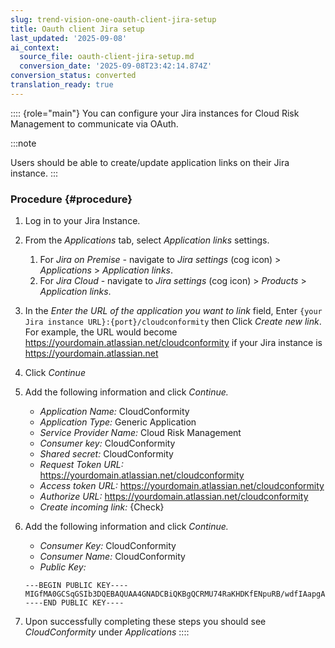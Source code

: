 ```yaml
---
slug: trend-vision-one-oauth-client-jira-setup
title: Oauth client Jira setup
last_updated: '2025-09-08'
ai_context:
  source_file: oauth-client-jira-setup.md
  conversion_date: '2025-09-08T23:42:14.874Z'
conversion_status: converted
translation_ready: true
---
```


:::: {role="main"}
You can configure your Jira instances for Cloud Risk Management to communicate via OAuth.

:::note

Users should be able to create/update application links on their Jira instance.
:::

### Procedure {#procedure}

1.  Log in to your Jira Instance.

2.  From the *Applications* tab, select *Application links* settings.

    1.  For *Jira on Premise -* navigate to *Jira settings* (cog icon) \> *Applications* \> *Application links*.
    2.  For *Jira Cloud* - navigate to *Jira settings* (cog icon) \> *Products* \> *Application links*.

3.  In the *Enter the URL of the application you want to link* field, Enter `{your Jira instance URL}:{port}/cloudconformity` then Click *Create new link*. For example, the URL would become <https://yourdomain.atlassian.net/cloudconformity> if your Jira instance is <https://yourdomain.atlassian.net>

4.  Click *Continue*

5.  Add the following information and click *Continue.*

    - *Application Name:* CloudConformity
    - *Application Type:* Generic Application
    - *Service Provider Name:* Cloud Risk Management
    - *Consumer key:* CloudConformity
    - *Shared secret:* CloudConformity
    - *Request Token URL:* <https://yourdomain.atlassian.net>[/cloudconformity](http://eu1.desync.ir:8080/cloudconformity)
    - *Access token URL:* <https://yourdomain.atlassian.net>[/cloudconformity](http://eu1.desync.ir:8080/cloudconformity)
    - *Authorize URL:* <https://yourdomain.atlassian.net>[/cloudconformity](http://eu1.desync.ir:8080/cloudconformity)
    - *Create incoming link:* {Check}

6.  Add the following information and click *Continue.*

    - *Consumer Key:* CloudConformity
    - *Consumer Name:* CloudConformity
    - *Public Key:*

    ``` codeblock
    ---BEGIN PUBLIC KEY----  
    MIGfMA0GCSqGSIb3DQEBAQUAA4GNADCBiQKBgQCRMU74RaKHDKfENpuRB/wdfIAapgAuwJLCF1fEf/d58qvSF06zu0toqtvHgsetTTAxLxcCt829UbjMwTEgE7E09t+9UMEUL7WUueUsV5sWtJ86SlHFjK5dRmI6HRfXfpe9Y5tml5D9mhavmO2xp+X8z3TUR6AiKGM0SSLUGkzKDQIDAQAB 
    ----END PUBLIC KEY----
    ```

7.  Upon successfully completing these steps you should see *CloudConformity* under *Applications*
::::
